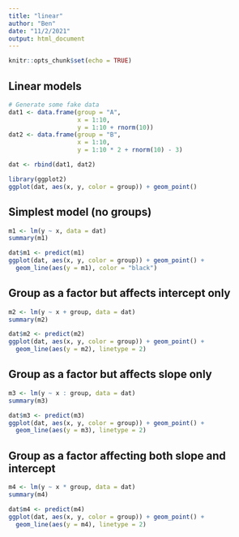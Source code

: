 ```yaml
---
title: "linear"
author: "Ben"
date: "11/2/2021"
output: html_document
---
```


```r
knitr::opts_chunk$set(echo = TRUE)
```

## Linear models

```r
# Generate some fake data
dat1 <- data.frame(group = "A",
                   x = 1:10,
                   y = 1:10 + rnorm(10))
dat2 <- data.frame(group = "B",
                   x = 1:10,
                   y = 1:10 * 2 + rnorm(10) - 3)

dat <- rbind(dat1, dat2)

library(ggplot2)
ggplot(dat, aes(x, y, color = group)) + geom_point()
```

## Simplest model (no groups)

```r
m1 <- lm(y ~ x, data = dat)
summary(m1)

dat$m1 <- predict(m1)
ggplot(dat, aes(x, y, color = group)) + geom_point() +
  geom_line(aes(y = m1), color = "black")
```

## Group as a factor but affects intercept only

```r
m2 <- lm(y ~ x + group, data = dat)
summary(m2)

dat$m2 <- predict(m2)
ggplot(dat, aes(x, y, color = group)) + geom_point() +
  geom_line(aes(y = m2), linetype = 2)
```

## Group as a factor but affects slope only

```r
m3 <- lm(y ~ x : group, data = dat)
summary(m3)

dat$m3 <- predict(m3)
ggplot(dat, aes(x, y, color = group)) + geom_point() +
  geom_line(aes(y = m3), linetype = 2)
```

## Group as a factor affecting both slope and intercept

```r
m4 <- lm(y ~ x * group, data = dat)
summary(m4)

dat$m4 <- predict(m4)
ggplot(dat, aes(x, y, color = group)) + geom_point() +
  geom_line(aes(y = m4), linetype = 2)
```

